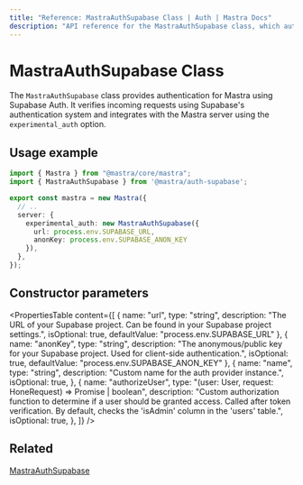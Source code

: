 ```yaml
---
title: "Reference: MastraAuthSupabase Class | Auth | Mastra Docs"
description: "API reference for the MastraAuthSupabase class, which authenticates Mastra applications using Supabase Auth."
---
```


# MastraAuthSupabase Class

The `MastraAuthSupabase` class provides authentication for Mastra using Supabase Auth. It verifies incoming requests using Supabase's authentication system and integrates with the Mastra server using the `experimental_auth` option.

## Usage example

```typescript title="src/mastra/index.ts" showLineNumbers copy
import { Mastra } from "@mastra/core/mastra";
import { MastraAuthSupabase } from '@mastra/auth-supabase';

export const mastra = new Mastra({
  // ..
  server: {
    experimental_auth: new MastraAuthSupabase({
      url: process.env.SUPABASE_URL,
      anonKey: process.env.SUPABASE_ANON_KEY
    }),
  },
});
```

## Constructor parameters

<PropertiesTable
  content={[
    {
      name: "url",
      type: "string",
      description: "The URL of your Supabase project. Can be found in your Supabase project settings.",
      isOptional: true,
      defaultValue: "process.env.SUPABASE_URL"
    },
    {
      name: "anonKey",
      type: "string",
      description: "The anonymous/public key for your Supabase project. Used for client-side authentication.",
      isOptional: true,
      defaultValue: "process.env.SUPABASE_ANON_KEY"
    },
    {
      name: "name",
      type: "string",
      description: "Custom name for the auth provider instance.",
      isOptional: true,
    },
    {
      name: "authorizeUser",
      type: "(user: User, request: HoneRequest) => Promise<boolean> | boolean",
      description: "Custom authorization function to determine if a user should be granted access. Called after token verification. By default, checks the 'isAdmin' column in the 'users' table.",
      isOptional: true,
    },
  ]}
/>

## Related

[MastraAuthSupabase](/docs/auth/supabase)
